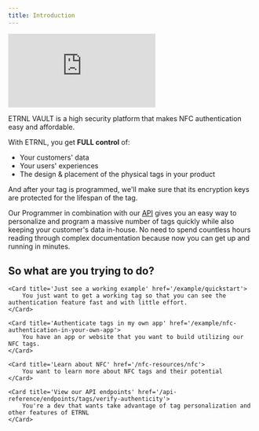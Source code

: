 ```yaml
---
title: Introduction
---
```


<Frame>
	<iframe src="https://player.vimeo.com/video/882783803?h=8eda0ed66a&amp;badge=0&amp;autopause=0&amp;quality_selector=1&amp;player_id=0&amp;app_id=58479&transparent=0" frameBorder={0} allow="autoplay; fullscreen; picture-in-picture" style={{ width: '100%', height: '25em' }} title="ETRNL VAULT"></iframe>
	<script src="https://player.vimeo.com/api/player.js"></script>
</Frame>

ETRNL VAULT is a high security platform that makes NFC authentication easy and affordable.

With ETRNL, you get **FULL control** of:
* Your customers' data
* Your users' experiences
* The design & placement of the physical tags in your product

And after your tag is programmed, we'll make sure that its encryption keys are protected for the lifespan of the tag.

Our Programmer in combination with our [API](/api-reference/endpoints/tags/verify-authenticity) gives you an easy way to personalize and program a massive number of tags quickly while
also keeping your customer's data in-house.
No need to spend countless hours reading through complex documentation because now you can get up and running in minutes. 

## So what are you trying to do?
<CardGroup>

	<Card title='Just see a working example' href='/example/quickstart'>
		You just want to get a working tag so that you can see the authentication feature fast and with little effort.
	</Card>

	<Card title='Authenticate tags in my own app' href='/example/nfc-authentication-in-your-own-app'>
		You have an app or website that you want to build utilizing our NFC tags.
	</Card>

	<Card title='Learn about NFC' href='/nfc-resources/nfc'>
		You want to learn more about NFC tags and their potential
	</Card>

	<Card title='View our API endpoints' href='/api-reference/endpoints/tags/verify-authenticity'>
		You're a dev that wants take advantage of tag personalization and other features of ETRNL
	</Card>

</CardGroup>